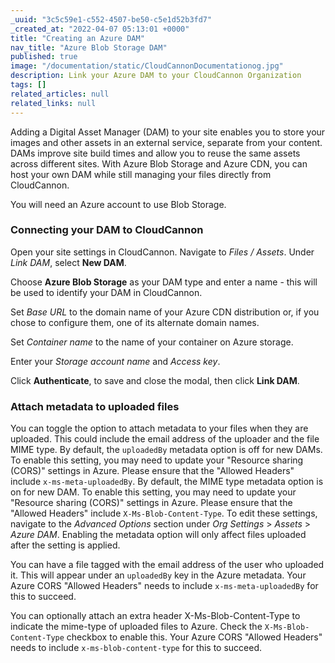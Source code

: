 ```yaml
---
_uuid: "3c5c59e1-c552-4507-be50-c5e1d52b3fd7"
_created_at: "2022-04-07 05:13:01 +0000"
title: "Creating an Azure DAM"
nav_title: "Azure Blob Storage DAM"
published: true
image: "/documentation/static/CloudCannonDocumentationog.jpg"
description: Link your Azure DAM to your CloudCannon Organization
tags: []
related_articles: null
related_links: null
---
```


Adding a Digital Asset Manager (DAM) to your site enables you to store your images and other assets in an external service, separate from your content. DAMs improve site build times and allow you to reuse the same assets across different sites. With Azure Blob Storage and Azure CDN, you can host your own DAM while still managing your files directly from CloudCannon.

You will need an Azure account to use Blob Storage.

### Connecting your DAM to CloudCannon

Open your site settings in CloudCannon. Navigate to *Files* */* *Assets*. Under *Link DAM*, select **New DAM**.

Choose **Azure Blob Storage** as your DAM type and enter a name - this will be used to identify your DAM in CloudCannon.

Set *Base URL* to the domain name of your Azure CDN distribution or, if you chose to configure them, one of its alternate domain names.

Set *Container name* to the name of your container on Azure storage.

Enter your *Storage account name* and *Access key*.

Click **Authenticate**, to save and close the modal, then click **Link DAM**.

### Attach metadata to uploaded files

You can toggle the option to attach metadata to your files when they are uploaded. This could include the email address of the uploader and the file MIME type.
By default, the `uploadedBy` metadata option is off for new DAMs. To enable this setting, you may need to update your "Resource sharing (CORS)" settings in Azure. Please ensure that the "Allowed Headers" include `x-ms-meta-uploadedBy`.
By default, the MIME type metadata option is on for new DAM. To enable this setting, you may need to update your "Resource sharing (CORS)" settings in Azure. Please ensure that the "Allowed Headers" include `X-Ms-Blob-Content-Type`.
To edit these settings, navigate to the _Advanced Options_ section under _Org Settings_ > _Assets_ > _Azure DAM_. Enabling the metadata option will only affect files uploaded after the setting is applied. 

You can have a file tagged with the email address of the user who uploaded it. This will appear under an `uploadedBy` key in the Azure metadata. Your Azure CORS "Allowed Headers" needs to include `x-ms-meta-uploadedBy` for this to succeed.

You can optionally attach an extra header X-Ms-Blob-Content-Type to indicate the mime-type of uploaded files to Azure. Check the `X-Ms-Blob-Content-Type` checkbox to enable this. Your Azure CORS "Allowed Headers" needs to include `x-ms-blob-content-type` for this to succeed.
